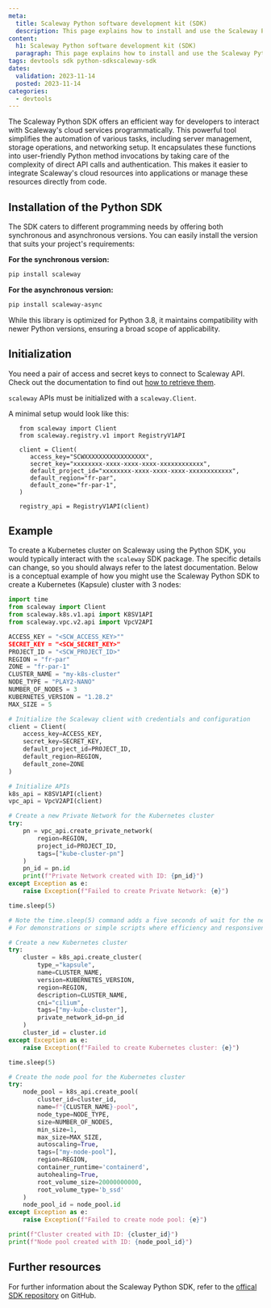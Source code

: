 ```yaml
---
meta:
  title: Scaleway Python software development kit (SDK)
  description: This page explains how to install and use the Scaleway Python software development kit (SDK)
content:
  h1: Scaleway Python software development kit (SDK)
  paragraph: This page explains how to install and use the Scaleway Python software development kit (SDK)
tags: devtools sdk python-sdkscaleway-sdk 
dates:
  validation: 2023-11-14
  posted: 2023-11-14
categories:
  - devtools
---
```


The Scaleway Python SDK offers an efficient way for developers to interact with Scaleway's cloud services programmatically. 
This powerful tool simplifies the automation of various tasks, including server management, storage operations, and networking setup. 
It encapsulates these functions into user-friendly Python method invocations by taking care of the complexity of direct API calls and authentication. 
This makes it easier to integrate Scaleway's cloud resources into applications or manage these resources directly from code.

## Installation of the Python SDK

The SDK caters to different programming needs by offering both synchronous and asynchronous versions. You can easily install the version that suits your project's requirements:

**For the synchronous version:**
```bash
pip install scaleway
```

**For the asynchronous version:**
```bash
pip install scaleway-async
```

<Message type="note">
  While this library is optimized for Python 3.8, it maintains compatibility with newer Python versions, ensuring a broad scope of applicability.
</Message>

## Initialization

You need a pair of access and secret keys to connect to Scaleway API. Check out the documentation to find out [how to retrieve them](/identity-and-access-management/iam/how-to/create-api-keys/).

`scaleway` APIs must be initialized with a `scaleway.Client`.

A minimal setup would look like this:

```
   from scaleway import Client
   from scaleway.registry.v1 import RegistryV1API

   client = Client(
      access_key="SCWXXXXXXXXXXXXXXXXX",
      secret_key="xxxxxxxx-xxxx-xxxx-xxxx-xxxxxxxxxxxx",
      default_project_id="xxxxxxxx-xxxx-xxxx-xxxx-xxxxxxxxxxxx",
      default_region="fr-par",
      default_zone="fr-par-1",
   )

   registry_api = RegistryV1API(client)
```

## Example

To create a Kubernetes cluster on Scaleway using the Python SDK, you would typically interact with the `scaleway` SDK package. The specific details can change, so you should always refer to the latest documentation. 
Below is a conceptual example of how you might use the Scaleway Python SDK to create a Kubernetes (Kapsule) cluster with 3 nodes:

```python
import time
from scaleway import Client
from scaleway.k8s.v1.api import K8SV1API
from scaleway.vpc.v2.api import VpcV2API

ACCESS_KEY = "<SCW_ACCESS_KEY>""
SECRET_KEY = "<SCW_SECRET_KEY>"
PROJECT_ID = "<SCW_PROJECT_ID>"
REGION = "fr-par"
ZONE = "fr-par-1"
CLUSTER_NAME = "my-k8s-cluster"
NODE_TYPE = "PLAY2-NANO"
NUMBER_OF_NODES = 3
KUBERNETES_VERSION = "1.28.2"
MAX_SIZE = 5

# Initialize the Scaleway client with credentials and configuration
client = Client(
    access_key=ACCESS_KEY,
    secret_key=SECRET_KEY,
    default_project_id=PROJECT_ID,
    default_region=REGION,
    default_zone=ZONE
)

# Initialize APIs
k8s_api = K8SV1API(client)
vpc_api = VpcV2API(client)

# Create a new Private Network for the Kubernetes cluster
try:
    pn = vpc_api.create_private_network(
        region=REGION,
        project_id=PROJECT_ID,
        tags=["kube-cluster-pn"]
    )
    pn_id = pn.id
    print(f"Private Network created with ID: {pn_id}")
except Exception as e:
    raise Exception(f"Failed to create Private Network: {e}")

time.sleep(5)

# Note the time.sleep(5) command adds a five seconds of wait for the network and later the cluster to be ready.
# For demonstrations or simple scripts where efficiency and responsiveness are not as critical, time.sleep() might be sufficient, but for production-quality code, it's essential to use more robust and responsive techniques.

# Create a new Kubernetes cluster
try:
    cluster = k8s_api.create_cluster(
        type_="kapsule",
        name=CLUSTER_NAME,
        version=KUBERNETES_VERSION,
        region=REGION,
        description=CLUSTER_NAME,
        cni="cilium",
        tags=["my-kube-cluster"],
        private_network_id=pn_id
    )
    cluster_id = cluster.id
except Exception as e:
    raise Exception(f"Failed to create Kubernetes cluster: {e}")

time.sleep(5)

# Create the node pool for the Kubernetes cluster
try:
    node_pool = k8s_api.create_pool(
        cluster_id=cluster_id,
        name=f"{CLUSTER_NAME}-pool",
        node_type=NODE_TYPE,
        size=NUMBER_OF_NODES,
        min_size=1,
        max_size=MAX_SIZE,
        autoscaling=True,
        tags=["my-node-pool"],
        region=REGION,
        container_runtime='containerd',
        autohealing=True,
        root_volume_size=20000000000,
        root_volume_type='b_ssd'
    )
    node_pool_id = node_pool.id
except Exception as e:
    raise Exception(f"Failed to create node pool: {e}")

print(f"Cluster created with ID: {cluster_id}")
print(f"Node pool created with ID: {node_pool_id}")
```

## Further resources

For further information about the Scaleway Python SDK, refer to the [offical SDK repository](https://github.com/scaleway/scaleway-sdk-python) on GitHub. 
